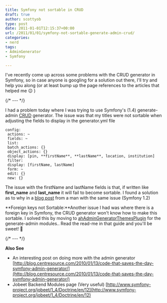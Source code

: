 ```yaml
---
title: Symfony not sortable in CRUD
draft: true
author: scottyob
type: post
date: 2011-01-01T12:15:37+00:00
url: /2011/01/01/symfony-not-sortable-generate-admin-crud/
categories:
- nerd
tags:
- AdminGenerator
- Symfony

---
```


I've recently come up across some problems with the CRUD generator in Symfony, so in case anyone is googling for a solution out there, I'll try and help you along (or at least bump up the page references to the articles that helped me 😉 )

{/* --- */}

I had a problem today where I was trying to use Symfony's (1.4) generate-admin [CRUD](http://en.wikipedia.org/wiki/Create,_read,_update_and_delete#User_interface) generator. The issue was that my titles were not sortable when adjusting the fields to display in the generator.yml file

```text
config:
 actions: ~
 fields: ~
 list:
 batch_actions: {}
 object_actions: {}
 display: [pin, **firstName**, **lastName**, location, institution]
 filter:
 display: [firstName, lastName]
 form: ~
 edit: {}
 new: {}
```

The issue with the firstName and lastName fields is that, if written like **first_name** and **last_name** it will fail to become sortable. I found a solution as to why in a [blog post](http://oldforum.symfony-project.org/index.php/t/22636/) from a man with the same issue (Symfony 1.2)

**Foreign keys not Sortable:**Another issue I had was where there is a foreign key in Symfony, the CRUD generator won't know how to make this sortable. I solved this by moving to [ahAdminGeneratorThemesPlugin](http://www.symfony-project.org/plugins/ahAdminGeneratorThemesPlugin) for the generate-admin modules.. Read the read-me in that guide and you'll be sweet! 🙂

{/* --- */}

**Also See**

- An interesting post on doing more with the admin generator [http://blog.centresource.com/2010/01/13/code-that-saves-the-day-symfony-admin-generator/](http://blog.centresource.com/2010/01/13/code-that-saves-the-day-symfony-admin-generator/)
- Jobeet Backend Modules page (Very useful) [http://www.symfony-project.org/jobeet/1_4/Doctrine/en/12](http://www.symfony-project.org/jobeet/1_4/Doctrine/en/12)


